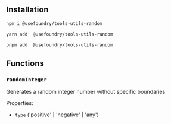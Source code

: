 
## Installation

<CodeGroup>

```bash npm
npm i @usefoundry/tools-utils-random
```

```bash yarn
yarn add  @usefoundry/tools-utils-random
```

```bash pnpm
pnpm add  @usefoundry/tools-utils-random
```

</CodeGroup>

## Functions

### `randomInteger`

Generates a random integer number without specific boundaries

Properties:
- `type` ('positive' | 'negative' | 'any')